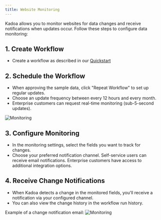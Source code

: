 ```yaml
---
title: Website Monitoring
---
```


Kadoa allows you to monitor websites for data changes and receive notifications when updates occur. Follow these steps to configure data monitoring:

## 1. Create Workflow
- Create a workflow as described in our [Quickstart](/docs/quickstart)


## 2. Schedule the Workflow
- When approving the sample data, click "Repeat Workflow" to set up regular updates.
- Choose an update frequency between every 12 hours and every month.
- Enterprise customers can request real-time monitoring (sub-5-second updates).

![Monitoring](/images/kadoa-monitoring.png)

## 3. Configure Monitoring

- In the monitoring settings, select the fields you want to track for changes.
- Choose your preferred notification channel. Self-service users can receive email notifications. Enterprise customers have access to additional integration options.

## 4. Receive Change Notifications

- When Kadoa detects a change in the monitored fields, you'll receive a notification via your configured channel.
- You can also view the change history in the workflow run history.

Example of a change notification email:
![Monitoring](/images/monitoring-notification.png)